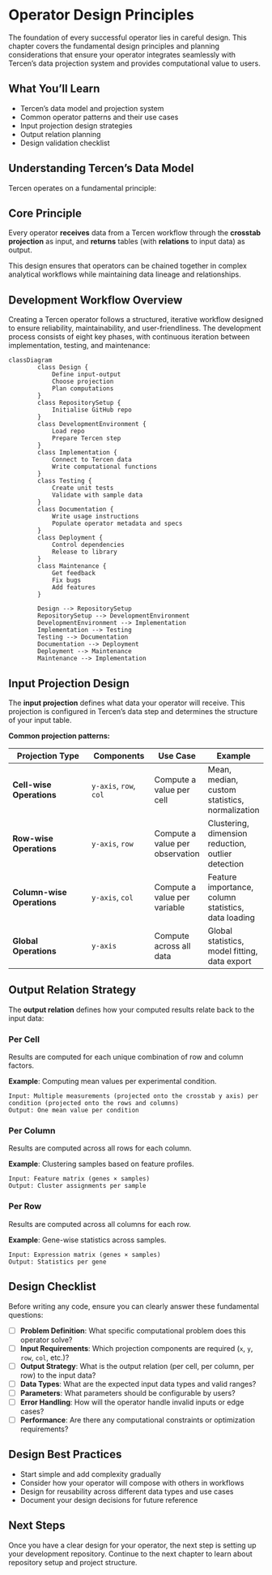 # Operator Design Principles

The foundation of every successful operator lies in careful design. This chapter covers the fundamental design principles and planning considerations that ensure your operator integrates seamlessly with Tercen's data projection system and provides computational value to users.

::: {.callout-note}
## What You'll Learn
- Tercen's data model and projection system
- Common operator patterns and their use cases
- Input projection design strategies
- Output relation planning
- Design validation checklist
:::

## Understanding Tercen's Data Model

Tercen operates on a fundamental principle:

::: {.callout-important}
## Core Principle

Every operator __receives__ data from a Tercen workflow through the __crosstab projection__ as input, and __returns__ tables (with __relations__ to input data) as output.
:::

This design ensures that operators can be chained together in complex analytical workflows while maintaining data lineage and relationships.

## Development Workflow Overview

Creating a Tercen operator follows a structured, iterative workflow designed to ensure reliability, maintainability, and user-friendliness. The development process consists of eight key phases, with continuous iteration between implementation, testing, and maintenance:


```mermaid
classDiagram
        class Design {
            Define input-output
            Choose projection
            Plan computations
        }
        class RepositorySetup {
            Initialise GitHub repo
        }
        class DevelopmentEnvironment {
            Load repo
            Prepare Tercen step
        }
        class Implementation {
            Connect to Tercen data
            Write computational functions
        }
        class Testing {
            Create unit tests
            Validate with sample data
        }
        class Documentation {
            Write usage instructions
            Populate operator metadata and specs
        }
        class Deployment {
            Control dependencies
            Release to library
        }
        class Maintenance {
            Get feedback
            Fix bugs
            Add features
        }

        Design --> RepositorySetup
        RepositorySetup --> DevelopmentEnvironment
        DevelopmentEnvironment --> Implementation
        Implementation --> Testing
        Testing --> Documentation
        Documentation --> Deployment
        Deployment --> Maintenance
        Maintenance --> Implementation

```



## Input Projection Design

The **input projection** defines what data your operator will receive. This projection is configured in Tercen's data step and determines the structure of your input table.

**Common projection patterns:**

| Projection Type | Components | Use Case | Example |
|----------------|------------|----------|---------|
| **Cell-wise Operations** | `y-axis`, `row`, `col` | Compute a value per cell | Mean, median, custom statistics, normalization |
| **Row-wise Operations** | `y-axis`, `row` | Compute a value per observation | Clustering, dimension reduction, outlier detection |
| **Column-wise Operations** | `y-axis`, `col` | Compute a value per variable | Feature importance, column statistics, data loading |
| **Global Operations** | `y-axis` | Compute across all data | Global statistics, model fitting, data export |

## Output Relation Strategy

The **output relation** defines how your computed results relate back to the input data:

::: {.panel-tabset}

### Per Cell
Results are computed for each unique combination of row and column factors.

**Example**: Computing mean values per experimental condition.
```
Input: Multiple measurements (projected onto the crosstab y axis) per condition (projected onto the rows and columns)
Output: One mean value per condition
```

### Per Column  
Results are computed across all rows for each column.

**Example**: Clustering samples based on feature profiles.
```
Input: Feature matrix (genes × samples)
Output: Cluster assignments per sample
```

### Per Row
Results are computed across all columns for each row.

**Example**: Gene-wise statistics across samples.
```
Input: Expression matrix (genes × samples)  
Output: Statistics per gene
```

:::

## Design Checklist

Before writing any code, ensure you can clearly answer these fundamental questions:

- [ ] **Problem Definition**: What specific computational problem does this operator solve?
- [ ] **Input Requirements**: Which projection components are required (`x`, `y`, `row`, `col`, etc.)?
- [ ] **Output Strategy**: What is the output relation (per cell, per column, per row) to the input data?
- [ ] **Data Types**: What are the expected input data types and valid ranges?
- [ ] **Parameters**: What parameters should be configurable by users?
- [ ] **Error Handling**: How will the operator handle invalid inputs or edge cases?
- [ ] **Performance**: Are there any computational constraints or optimization requirements?

::: {.callout-tip}
## Design Best Practices
- Start simple and add complexity gradually
- Consider how your operator will compose with others in workflows
- Design for reusability across different data types and use cases
- Document your design decisions for future reference
:::

## Next Steps

Once you have a clear design for your operator, the next step is setting up your development repository. Continue to the next chapter to learn about repository setup and project structure.
